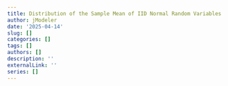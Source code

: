```yaml
---
title: Distribution of the Sample Mean of IID Normal Random Variables
author: jModeler
date: '2025-04-14'
slug: []
categories: []
tags: []
authors: []
description: ''
externalLink: ''
series: []
---
```

